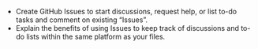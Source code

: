 -   Create GitHub Issues to start discussions, request help, or list
    to-do tasks and comment on existing "Issues".
-   Explain the benefits of using Issues to keep track of discussions
    and to-do lists within the same platform as your files.
